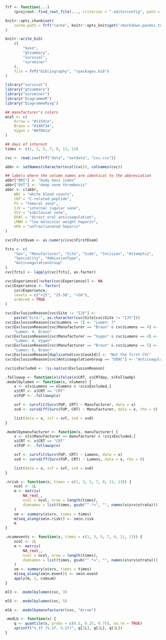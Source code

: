 ```r
frf <- function(...)
    rprojroot::find_root_file(..., criterion = ".editorconfig", path = ".")

knitr::opts_chunk$set(
    cache.path = frf("cache", knitr::opts_knit$get('rmarkdown.pandoc.to'), "/")
)
```

```r
knitr::write_bib(
    c(
        "base",
        "gtsummary",
        "survival",
        "survminer"
    ),
    file = frf("bibliography", "rpackages.bib")
)
```

```r
library("survival")
library("gtsummary")
library("survminer")
library("DiagrammeR")
library("DiagrammeRsvg")
```

```r
## manufacturer's colors
mcol <- c(
    Arrow = "#115dce",
    Braun = "#108f34",
    Vygon = "#8f061a"
)

## days of interest
times <- c(1, 3, 5, 7, 9, 11, 13)
```

```r
cvc <- read.csv(frf("data", "extdata", "cvc.csv"))
```
```r
abbr <- setNames(character(ncol(cvc)), colnames(cvc))

## labels where the column names are identical to the abbreviation
abbr["BMI"] <- "body mass index"
abbr["DVT"] <- "deep vene thrombosis"
abbr <- c(abbr,
    WBC = "white blood counts",
    CRP = "C-related peptide",
    FV = "femoral vene",
    IJV = "internal jugular vene",
    SCV = "subclavian vene",
    DOAC = "direct oral anticoagulation",
    LMWH = "low molecular weight heparin",
    UFH = "unfractionated heparin"
)
```

```r
cvc$FirstExam <- as.numeric(cvc$FirstExam)

fcts <- c(
    "Sex", "Manufacturer", "Site", "Side", "Incision", "Attempts2",
    "Speciality", "AdmissionType",
    "AnticoagulationGroup"
)
cvc[fcts] <- lapply(cvc[fcts], as.factor)

cvc$Experience[!nchar(cvc$Experience)] <- NA
cvc$Experience <- factor(
    cvc$Experience,
    levels = c("<25", "25-50", ">50"),
    ordered = TRUE
)
```

```r
cvc$ExclusionReason[cvc$Site != "IJV"] <-
    paste("Site:", as.character(cvc$Site[cvc$Site != "IJV"]))
cvc$ExclusionReason[cvc$Lumens == 7] <- "Lumen: 7"
cvc$ExclusionReason[cvc$Manufacturer == "Braun" & cvc$Lumens == 4] <-
    "Lumen: 4, Braun"
cvc$ExclusionReason[cvc$Manufacturer == "Vygon" & cvc$Lumens == 4] <-
    "Lumen: 4, Vygon"
cvc$ExclusionReason[cvc$Manufacturer == "Braun" & cvc$Lumens == 5] <-
    "Lumen: 5, Braun"
cvc$ExclusionReason[duplicated(cvc$CaseId)] <- "Not the first CVC"
cvc$ExclusionReason[cvc$AnticoagulationGroup == "DOAC"] <- "Anticoagulation: DOAC"

cvc$isExcluded <- !is.na(cvc$ExclusionReason)
```

```r
.followup <- function(x)ifelse(x$CRT, x$CRTday, x$FollowUp)
.modelbylumen <- function(x, nlumens) {
    x <- x[x$Lumens == nlumens & !x$isExcluded,]
    x$CRT <- x$CRT == "CRT"
    x$FUP <- .followup(x)

    svf <- survfit(Surv(FUP, CRT) ~ Manufacturer, data = x)
    svd <- survdiff(Surv(FUP, CRT) ~ Manufacturer, data = x, rho = 0)

    list(data = x, svf = svf, svd = svd)
}

.modelbymanufacturer <- function(x, manufacturer) {
    x <- x[x$Manufacturer == manufacturer & !x$isExcluded,]
    x$CRT <- x$CRT == "CRT"
    x$FUP <- .followup(x)

    svf <- survfit(Surv(FUP, CRT) ~ Lumens, data = x)
    svd <- survdiff(Surv(FUP, CRT) ~ Lumens, data = x, rho = 0)

    list(data = x, svf = svf, svd = svd)
}

.nrisk <- function(x, times = c(1, 3, 5, 7, 9, 11, 13)) {
    ncol <- 2L
    m <- matrix(
        NA_real_,
        ncol = ncol, nrow = length(times),
        dimnames = list(times, gsub("^.*=", "", names(x$srv$strata)))
    )
    sm <- summary(x$srv, times = times)
    m[seq_along(sm$n.risk)] <- sm$n.risk
    m
}

.ncumevents <- function(x, times = c(1, 3, 5, 7, 9, 11, 13)) {
    ncol <- 2L
    m <- matrix(
        NA_real_,
        ncol = ncol, nrow = length(times),
        dimnames = list(times, gsub("^.*=", "", names(x$srv$strata)))
    )
    sm <- summary(x$srv, times = times)
    m[seq_along(sm$n.event)] <- sm$n.event
    apply(m, 2, cumsum)
}
```

```r
ml3 <- .modelbylumen(cvc, 3)
```

```r
ml5 <- .modelbylumen(cvc, 5)
```

```r
mlA <- .modelbymanufacturer(cvc, "Arrow")
```

```r
.medLU <- function(x) {
    q <- quantile(x, probs = c(0.5, 0.25, 0.75), na.rm = TRUE)
    sprintf("%.1f (%.1f, %.1f)", q[1L], q[2L], q[3L])
}
```
